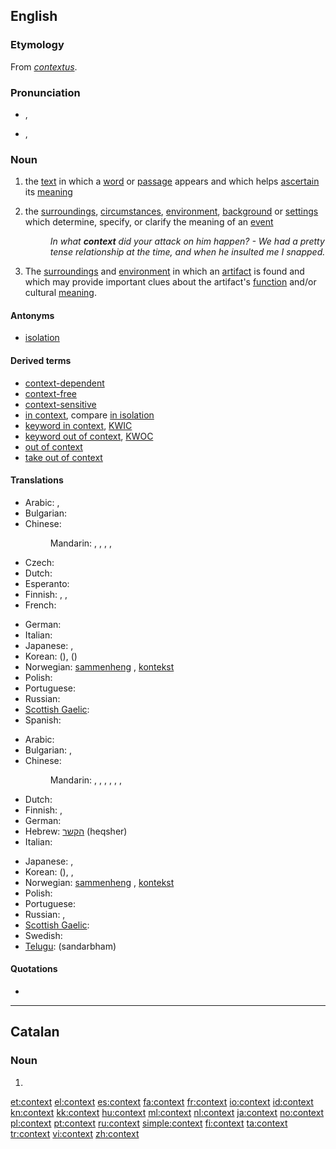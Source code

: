 {{wikipedia|dab=context}}
==English==

===Etymology===
From {{etyl|la}} ''[[contextus]]''.

===Pronunciation===
* {{a|RP}} {{IPA|/ˈkɒntɛkst/}}, {{SAMPA|/"kQntEkst/}}
* {{a|GenAm}} {{IPA|/ˈkɑːntɛkst/}}, {{SAMPA|/"kAntEkst/}}

===Noun===
{{en-noun}}

# {{linguistics}} the [[text]] in which a [[word]] or [[passage]] appears and which helps [[ascertain]] its [[meaning]]
# the [[surrounding]]s, [[circumstance]]s, [[environment]], [[background]] or [[setting]]s which determine, specify, or clarify the meaning of an [[event]]
#: ''In what '''context''' did your attack on him happen? - We had a pretty tense relationship at the time, and when he insulted me I snapped.''
# {{archaeology}} The [[surrounding]]s and [[environment]] in which an [[artifact]] is found and which may provide important clues about the artifact's [[function]] and/or cultural [[meaning]].

====Antonyms====
* [[isolation]]

====Derived terms====
* [[context-dependent]]
* [[context-free]]
* [[context-sensitive]]
* [[in context]], compare [[in isolation]]
* [[keyword in context]], [[KWIC]]
* [[keyword out of context]], [[KWOC]]
* [[out of context]]
* [[take out of context]]

====Translations====
{{trans-top|text in which a word appears}}
* Arabic: {{t|ar|سياق|m|tr=siyaaq|sc=Arab}},  {{t|ar|قرنية|f|tr=qariiba|sc=Arab}}
* Bulgarian: {{t+|bg|контекст|m|tr=kontékst}}
* Chinese:
*: Mandarin: {{t|zh|上下文|tr=shàngxiàwén|sc=Hani}}, {{t|zh|語境|sc=Hani}}, {{t|zh|语境|tr=yǔjìng|sc=Hani}}, {{t|zh|前後文|sc=Hani}}, {{t|zh|前后文|tr=qiánhòuwén|sc=Hani}}
* Czech: {{t+|cs|kontext}}
* Dutch: {{t+|nl|context|m}}
* Esperanto: {{t-|eo|kunteksto|xs=Esperanto}}
* Finnish: {{t+|fi|konteksti}}, {{t-|fi|asiayhteys}}, {{t+|fi|yhteys}}
* French: {{t+|fr|contexte|m}}
{{trans-mid}}
* German: {{t+|de|Kontext|m}}
* Italian: {{t+|it|contesto|m}}
* Japanese: {{t|ja|文脈|tr=bunmyaku}}, {{t|ja|前後関係|tr=zengokankei}}
* Korean: {{t|ko|문맥|tr=munmaek|sc=Kore}} ({{t|ko|文脈|sc=Kore}}),  {{t|ko|맥락|tr=maekrak|sc=Kore}} ({{t|ko|脈絡|sc=Kore}})
* Norwegian: [[sammenheng]] {{m}}, [[kontekst]] {{m}}
* Polish: {{t+|pl|kontekst|m}}
* Portuguese: {{t+|pt|contexto|m}}
* Russian: {{t+|ru|контекст|m|tr=kontékst}}
* [[Scottish Gaelic]]: {{t-|gd|co-theacsa|m|xs=Scottish Gaelic}}
* Spanish: {{t+|es|contexto|m}}
{{trans-bottom}}

{{trans-top|circumstances or settings}}
* Arabic: {{t|ar|حالة|f|tr=Haala|sc=Arab}}
* Bulgarian: {{t|bg|обстановка|f|tr=obstanóvka|sc=Cyrl}},  {{t+|bg|ситуация|f|tr=situácija|sc=Cyrl}}
* Chinese:
*: Mandarin: {{t|zh|場合|sc=Hani}}, {{t|zh|场合|tr=chǎnghé|sc=Hani}}, {{t|zh|情況|sc=Hani}}, {{t|zh|情况|tr=qíngkuàng|sc=Hani}}, {{t|zh|背景|tr=bèijǐng|sc=Hani}}, {{t|zh|環境|sc=Hani}}, {{t|zh|环境|tr=huánjìng|sc=Hani}}
* Dutch: {{t+|nl|context|m}}
* Finnish: {{t-|fi|asiayhteys}}, {{t+|fi|yhteys}}
* German: {{t+|de|Kontext|m}}
* Hebrew: [[הקשר]] (heqsher) {{m}}
* Italian: {{t+|it|contesto|m}}
{{trans-mid}}
* Japanese: {{t|ja|前後関係|tr=zengokankei}}, {{t+|ja|状況|tr=jōkyō}}
* Korean: {{t|ko|맥락|tr=maekrak|sc=Kore}} ({{t|ko|脈絡|sc=Kore}}),  {{t|ko|짜임새|tr=jjaimsae|sc=Kore}},  {{t|ko|바탕|tr=batang|sc=Kore}}
* Norwegian: [[sammenheng]] {{m}}, [[kontekst]] {{m}}
* Polish: {{t+|pl|kontekst|m}}
* Portuguese: {{t+|pt|contexto|m}}
* Russian: {{t|ru|обстановка|f|tr=obstanóvka|sc=Cyrl}},  {{t|ru|ситуация|f|tr=situácija|sc=Cyrl}}
* [[Scottish Gaelic]]: {{t-|gd|co-theacsa|m|xs=Scottish Gaelic}}
* Swedish: {{t+|sv|sammanhang}}
* [[Telugu]]: {{t|te|సందర్భం}} (sandarbham)
{{trans-bottom}}

====Quotations====
* {{seeCites}}

----

==Catalan==

===Noun===
{{ca-noun|m}}

# {{l|en|context}}

[[et:context]]
[[el:context]]
[[es:context]]
[[fa:context]]
[[fr:context]]
[[io:context]]
[[id:context]]
[[kn:context]]
[[kk:context]]
[[hu:context]]
[[ml:context]]
[[nl:context]]
[[ja:context]]
[[no:context]]
[[pl:context]]
[[pt:context]]
[[ru:context]]
[[simple:context]]
[[fi:context]]
[[ta:context]]
[[tr:context]]
[[vi:context]]
[[zh:context]]